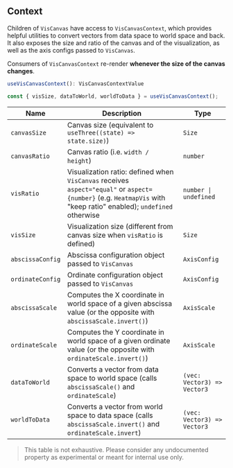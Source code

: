 
<Meta title="Context" />

## Context

Children of `VisCanvas` have access to `VisCanvasContext`, which provides helpful utilities to convert vectors from data space to world space and back.
It also exposes the size and ratio of the canvas and of the visualization, as well as the axis configs passed to `VisCanvas`.

Consumers of `VisCanvasContext` re-render **whenever the size of the canvas changes**.

```ts
useVisCanvasContext(): VisCanvasContextValue

const { visSize, dataToWorld, worldToData } = useVisCanvasContext();
```

| Name             | Description                                                                                                                                                       | Type                                   |
| ---------------- | ----------------------------------------------------------------------------------------------------------------------------------------------------------------- | -------------------------------------- |
| `canvasSize`     | Canvas size (equivalent to `useThree((state) => state.size)`)                                                                                                     | <code>Size</code>                      |
| `canvasRatio`    | Canvas ratio (i.e. `width / height`)                                                                                                                              | <code>number</code>                    |
| `visRatio`       | Visualization ratio: defined when `VisCanvas` receives `aspect="equal"` or `aspect={number}` (e.g. `HeatmapVis` with "keep ratio" enabled); `undefined` otherwise | <code>number &#124; undefined</code>   |
| `visSize`        | Visualization size (different from canvas size when `visRatio` is defined)                                                                                        | <code>Size</code>                      |
| `abscissaConfig` | Abscissa configuration object passed to `VisCanvas`                                                                                                               | <code>AxisConfig</code>                |
| `ordinateConfig` | Ordinate configuration object passed to `VisCanvas`                                                                                                               | <code>AxisConfig</code>                |
| `abscissaScale`  | Computes the X coordinate in world space of a given abscissa value (or the opposite with `abscissaScale.invert()`)                                                | <code>AxisScale</code>                 |
| `ordinateScale`  | Computes the Y coordinate in world space of a given ordinate value (or the opposite with `ordinateScale.invert()`)                                                | <code>AxisScale</code>                 |
| `dataToWorld`    | Converts a vector from data space to world space (calls `abscissaScale()` and `ordinateScale`)                                                                    | <code>(vec: Vector3) => Vector3</code> |
| `worldToData`    | Converts a vector from world space to data space (calls `abscissaScale.invert()` and `ordinateScale.invert`)                                                      | <code>(vec: Vector3) => Vector3</code> |

> This table is not exhaustive. Please consider any undocumented property as experimental or meant for internal use only.

